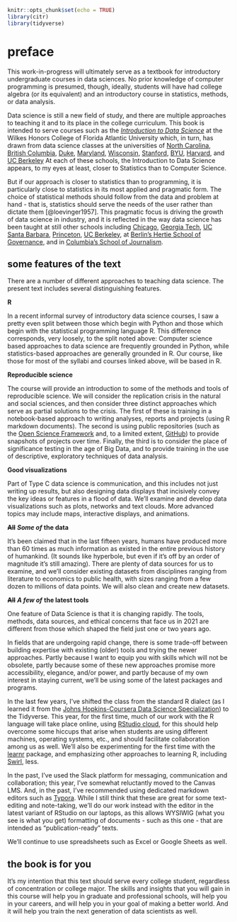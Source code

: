 
```r
knitr::opts_chunk$set(echo = TRUE)
library(citr)
library(tidyverse)
```

# preface {.unnumbered}

This work-in-progress will ultimately serve as a textbook for introductory undergraduate courses in data sciences. No prior knowledge of computer programming is presumed, though, ideally, students will have had college algebra (or its equivalent) and an introductory course in statistics, methods, or data analysis.

Data science is still a new field of study, and there are multiple approaches to teaching it and to its place in the college curriculum. This book is intended to serve courses such as the [*Introduction to Data Science*](https://kevinlanning.github.io/DataSciSpring2020/) at the Wilkes Honors College of Florida Atlantic University which, in turn, has drawn from data science classes at the universities of [North Carolina](https://idc9.github.io/stor390/), [British Columbia](https://stat545.com/), [Duke](http://www2.stat.duke.edu/courses/Fall18/sta112.01/), [Maryland](http://www.hcbravo.org/IntroDataSci/calendar/), [Wisconsin](http://pages.stat.wisc.edu/~yandell/R_for_data_sciences/syllabus.html), [Stanford](https://github.com/dcl-2017-04/curriculum), [BYU](https://byuistats.github.io/M335/syllabus.html), [Harvard](http://datasciencelabs.github.io/), and [UC Berkeley](http://www.gastonsanchez.com/stat259/) At each of these schools, the Introduction to Data Science appears, to my eyes at least, closer to Statistics than to Computer Science.

But if our approach is closer to statistics than to programming, it is particularly close to statistics in its most applied and pragmatic form. The choice of statistical methods should follow from the data and problem at hand - that is, statistics should serve the needs of the user rather than dictate them [@loevinger1957]. This pragmatic focus is driving the growth of data science in industry, and it is reflected in the way data science has been taught at still other schools including [Chicago](https://github.com/UC-MACSS/persp-analysis), [Georgia Tech](https://github.com/jacobeisenstein/gt-css-class), [UC Santa Barbara](https://github.com/raviolli77/dataScience-UCSBProjectGroup-Syllabus), [Princeton](http://www.princeton.edu/~mjs3/soc596_f2016/), [UC Berkeley](https://github.com/rochelleterman/PS239T), at [Berlin's Hertie School of Governance](https://github.com/HertieDataScience/SyllabusAndLectures), and in [Columbia's School of Journalism](https://github.com/tommeagher/data1-fall2015).

## some features of the text {.unnumbered}

There are a number of different approaches to teaching data science. The present text includes several distinguishing features.

**R**

In a recent informal survey of introductory data science courses, I saw a pretty even split between those which begin with Python and those which begin with the statistical programming language R. This difference corresponds, very loosely, to the split noted above: Computer science based approaches to data science are frequently grounded in Python, while statistics-based approaches are generally grounded in R. Our course, like those for most of the syllabi and courses linked above, will be based in R.

**Reproducible science**

The course will provide an introduction to some of the methods and tools of reproducible science. We will consider the replication crisis in the natural and social sciences, and then consider three distinct approaches which serve as partial solutions to the crisis. The first of these is training in a notebook-based approach to writing analyses, reports and projects (using R markdown documents). The second is using public repositories (such as the [Open Science Framework](https://osf.io/) and, to a limited extent, [GitHub](https://github.com/)) to provide snapshots of projects over time. Finally, the third is to consider the place of significance testing in the age of Big Data, and to provide training in the use of descriptive, exploratory techniques of data analysis.

**Good visualizations**

Part of Type C data science is communication, and this includes not just writing up results, but also designing data displays that incisively convey the key ideas or features in a flood of data. We'll examine and develop data visualizations such as plots, networks and text clouds. More advanced topics may include maps, interactive displays, and animations.

~~**All**~~ ***Some of*** **the data**

It's been claimed that in the last fifteen years, humans have produced more than 60 times as much information as existed in the entire previous history of humankind. (It sounds like hyperbole, but even if it's off by an order of magnitude it's still amazing). There are plenty of data sources for us to examine, and we'll consider existing datasets from disciplines ranging from literature to economics to public health, with sizes ranging from a few dozen to millions of data points. We will also clean and create new datasets.

~~**All**~~ ***A few of*** **the latest tools**

One feature of Data Science is that it is changing rapidly. The tools, methods, data sources, and ethical concerns that face us in 2021 are different from those which shaped the field just one or two years ago.

In fields that are undergoing rapid change, there is some trade-off between building expertise with existing (older) tools and trying the newer approaches. Partly because I want to equip you with skills which will not be obsolete, partly because some of these new approaches promise more accessibility, elegance, and/or power, and partly because of my own interest in staying current, we'll be using some of the latest packages and programs.

In the last few years, I've shifted the class from the standard R dialect (as I learned it from the [Johns Hopkins-Coursera Data Science Specialization](https://www.coursera.org/specializations/jhu-data-science)) to the Tidyverse. This year, for the first time, much of our work with the R language will take place online, using [RStudio cloud](https://rstudio.cloud/), for this should help overcome some hiccups that arise when students are using different machines, operating systems, etc., and should facilitate collaboration among us as well. We'll also be experimenting for the first time with the [learnr](https://rstudio.github.io/learnr/) package, and emphasizing other approaches to learning R, including [Swirl](https://swirlstats.com/), less.

In the past, I've used the Slack platform for messaging, communication and collaboration; this year, I've somewhat reluctantly moved to the Canvas LMS. And, in the past, I've recommended using dedicated markdown editors such as [Typora](https://typora.io/). While I still think that these are great for some text-editing and note-taking, we'll do our work instead with the editor in the latest variant of RStudio on our laptops, as this allows WYSIWIG (what you see is what you get) formatting of documents - such as this one - that are intended as "publication-ready" texts.

We'll continue to use spreadsheets such as Excel or Google Sheets as well.

## the book is for you {.unnumbered}

It's my intention that this text should serve every college student, regardless of concentration or college major. The skills and insights that you will gain in this course will help you in graduate and professional schools, will help you in your careers, and will help you in your goal of making a better world. And it will help you train the next generation of data scientists as well.
